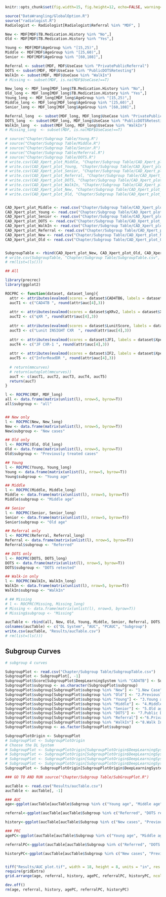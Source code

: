 ```r
knitr::opts_chunk$set(fig.width=15, fig.height=12, echo=FALSE, warning=FALSE, message=FALSE)
```


```r
source("DataWrangling/GlobalOption.R")
source("radiologist.R")
Radiologist <- Radiologist[Radiologist$Referral %in% "MDF", ]

New <- MDF[MDF$TB.Medication.History %in% "No",]
Old <- MDF[MDF$TB.Medication.History %in% "Yes",]

Young <- MDF[MDF$AgeGroup %in% "[15,25)",]
Middle <- MDF[MDF$AgeGroup %in% "[25,60)",]
Senior <- MDF[MDF$AgeGroup %in% "[60,108]",]

Referral <- subset(MDF, MDF$UseCase %in% "PrivatePublicReferral")
DOTS <- subset(MDF, MDF$UseCase %in% "PublicDOTSRetesting")
WalkIn <- subset(MDF, MDF$UseCase %in% "WalkIn")
# Missing <- subset(MDF, is.na(MDF$UseCase)==T)

New_long <- MDF_long[MDF_long$TB.Medication.History %in% "No",]
Old_long <- MDF_long[MDF_long$TB.Medication.History %in% "Yes",]
Young_long <- MDF_long[MDF_long$AgeGroup %in% "[15,25)",]
Middle_long <- MDF_long[MDF_long$AgeGroup %in% "[25,60)",]
Senior_long <- MDF_long[MDF_long$AgeGroup %in% "[60,108]",]

Referral_long  <- subset(MDF_long, MDF_long$UseCase %in% "PrivatePublicReferral")
DOTS_long  <- subset(MDF_long, MDF_long$UseCase %in% "PublicDOTSRetesting")
WalkIn_long  <- subset(MDF_long, MDF_long$UseCase %in% "WalkIn")
# Missing_long  <- subset(MDF, is.na(MDF$UseCase)==T)

# source("Chapter/Subgroup Table/Young.R")
# source("Chapter/Subgroup Table/Middle.R")
# source("Chapter/Subgroup Table/Senior.R")
# source("Chapter/Subgroup Table/Referral.R")
# source("Chapter/Subgroup Table/DOTS.R")
# write.csv(CAD_Xpert_plot_Middle, "Chapter/Subgroup Table/CAD_Xpert_plot_Middle.csv")
# write.csv(CAD_Xpert_plot_Young, "Chapter/Subgroup Table/CAD_Xpert_plot_Young.csv")
# write.csv(CAD_Xpert_plot_Senior, "Chapter/Subgroup Table/CAD_Xpert_plot_Senior.csv")
# write.csv(CAD_Xpert_plot_Referral, "Chapter/Subgroup Table/CAD_Xpert_plot_Referral.csv")
# write.csv(CAD_Xpert_plot_DOTS, "Chapter/Subgroup Table/CAD_Xpert_plot_DOTS.csv")
# write.csv(CAD_Xpert_plot_WalkIn, "Chapter/Subgroup Table/CAD_Xpert_plot_WalkIn.csv")
# write.csv(CAD_Xpert_plot_New, "Chapter/Subgroup Table/CAD_Xpert_plot_New.csv")
# write.csv(CAD_Xpert_plot_Old, "Chapter/Subgroup Table/CAD_Xpert_plot_Old.csv")


CAD_Xpert_plot_Middle <- read.csv("Chapter/Subgroup Table/CAD_Xpert_plot_Middle.csv")
CAD_Xpert_plot_Young <- read.csv("Chapter/Subgroup Table/CAD_Xpert_plot_Young.csv")
CAD_Xpert_plot_Senior <- read.csv("Chapter/Subgroup Table/CAD_Xpert_plot_Senior.csv")
CAD_Xpert_plot_DOTS <- read.csv("Chapter/Subgroup Table/CAD_Xpert_plot_DOTS.csv")
CAD_Xpert_plot_WalkIn <- read.csv("Chapter/Subgroup Table/CAD_Xpert_plot_WalkIn.csv")
CAD_Xpert_plot_Referral <- read.csv("Chapter/Subgroup Table/CAD_Xpert_plot_Referral.csv")
CAD_Xpert_plot_New <- read.csv("Chapter/Subgroup Table/CAD_Xpert_plot_New.csv")
CAD_Xpert_plot_Old <- read.csv("Chapter/Subgroup Table/CAD_Xpert_plot_Old.csv")


SubgroupTable <- rbind(CAD_Xpert_plot_New, CAD_Xpert_plot_Old, CAD_Xpert_plot_Young, CAD_Xpert_plot_Middle, CAD_Xpert_plot_Senior, CAD_Xpert_plot_Referral, CAD_Xpert_plot_DOTS, CAD_Xpert_plot_WalkIn)
# write.csv(SubgroupTable, "Chapter/Subgroup Table/SubgroupTable.csv", row.names = F)
# rm(list=(ls()))
```

```r
## All

library(precrec)
library(ggplot2)

ROCPRC <- function(dataset, dataset_long){
  attr <- attributes(evalmod(scores = dataset$CAD4TB6, labels = dataset$Xpert2Outcome_num))
  aucT1 <- c("CAD4TB ", round(attr$auc[4],3))
  
  attr <- attributes(evalmod(scores = dataset$qXRv2, labels = dataset$Xpert2Outcome_num))
  aucT2 <- c("qXR ", round(attr$auc[4],3))
  
  attr <- attributes(evalmod(scores = dataset$LunitScore, labels = dataset$Xpert2Outcome_num))
  aucT3 <- c("Lunit INSIGHT CXR  ", round(attr$auc[4],3))
  
  attr <- attributes(evalmod(scores = dataset$JF1, labels = dataset$Xpert2Outcome_num))
  aucT4 <- c("JF CXR-1 ", round(attr$auc[4],3))
  
  attr <- attributes(evalmod(scores = dataset$IF2, labels = dataset$Xpert2Outcome_num))
  aucT5 <- c("InferReadDR ", round(attr$auc[4],3))
  
  # return(mmcurves)
  # return(autoplot(mmcurves))
  aucT <- c(aucT1, aucT2, aucT3, aucT4, aucT5)
  return(aucT)
}

l <- ROCPRC(MDF, MDF_long)
all <- data.frame(matrix(unlist(l), nrow=5, byrow=T))
all$subgroup <- "all"


## New only
l <- ROCPRC(New, New_long)
New <- data.frame(matrix(unlist(l), nrow=5, byrow=T))
New$subgroup <- "New cases"

## Old only
l <- ROCPRC(Old, Old_long)
Old <- data.frame(matrix(unlist(l), nrow=5, byrow=T))
Old$subgroup <- "Previously treated cases"

## Young
l <- ROCPRC(Young, Young_long)
Young <- data.frame(matrix(unlist(l), nrow=5, byrow=T))
Young$subgroup <- "Young age"

## Middle
l <- ROCPRC(Middle, Middle_long)
Middle <- data.frame(matrix(unlist(l), nrow=5, byrow=T))
Middle$subgroup <- "Middle age"

## Senior
l <- ROCPRC(Senior, Senior_long)
Senior <- data.frame(matrix(unlist(l), nrow=5, byrow=T))
Senior$subgroup <- "Old age"

## Referral only
l <- ROCPRC(Referral, Referral_long)
Referral <- data.frame(matrix(unlist(l), nrow=5, byrow=T))
Referral$subgroup <- "Referred"

## DOTS only
l <- ROCPRC(DOTS, DOTS_long)
DOTS <- data.frame(matrix(unlist(l), nrow=5, byrow=T))
DOTS$subgroup <- "DOTS retested"

## Walk-in only
l <- ROCPRC(WalkIn, WalkIn_long)
WalkIn <- data.frame(matrix(unlist(l), nrow=5, byrow=T))
WalkIn$subgroup <- "WalkIn"

# ## Missing 
# l <- ROCPRC(Missing, Missing_long)
# Missing <- data.frame(matrix(unlist(l), nrow=5, byrow=T))
# Missing$subgroup <- "Missing"

aucTable <- rbind(all, New, Old, Young, Middle, Senior, Referral, DOTS, WalkIn)
colnames(aucTable) <- c("DL System", "AUC", "PCAUC", "Subgroup")
write.csv(aucTable, "Results/aucTable.csv")
# rm(list=(ls()))

```


## Subgroup Curves
```r
# subgroup 4 curves

SubgroupPlot <- read.csv("Chapter/Subgroup Table/SubgroupTable.csv")
SubgroupPlot <- SubgroupPlot[, -1]
SubgroupPlot$Score[SubgroupPlot$DeepLearningSystem %in% "CAD4TB"] <- SubgroupPlot$Score[SubgroupPlot$DeepLearningSystem %in% "CAD4TB"]/100
SubgroupPlot$subgroup <- as.character(SubgroupPlot$subgroup)
SubgroupPlot$subgroup[SubgroupPlot$subgroup %in% "New"] <- "1.New Case"
SubgroupPlot$subgroup[SubgroupPlot$subgroup %in% "Old"] <- "2.Previously Treated Case"
SubgroupPlot$subgroup[SubgroupPlot$subgroup %in% "Young"] <- "3.Young age [15,25)"
SubgroupPlot$subgroup[SubgroupPlot$subgroup %in% "Middle"] <- "4.Middle age [25,60)"
SubgroupPlot$subgroup[SubgroupPlot$subgroup %in% "Senior"] <- "5.Old age [60,108]"
SubgroupPlot$subgroup[SubgroupPlot$subgroup %in% "DOTS"] <- "7.Public DOTS Retesting"
SubgroupPlot$subgroup[SubgroupPlot$subgroup %in% "Referral"] <-"6.Private Public Referral"
SubgroupPlot$subgroup[SubgroupPlot$subgroup %in% "WalkIn"] <-"8.Walk In"
SubgroupPlot$subgroup <- as.factor(SubgroupPlot$subgroup)

SubgroupPlotOrigin <- SubgroupPlot
# SubgroupPlot <- SubgroupPlotOrigin
# Choose the DL System
# SubgroupPlot <- SubgroupPlotOrigin[SubgroupPlotOrigin$DeepLearningSystem %in% "CAD4TB", ]
# SubgroupPlot <- SubgroupPlotOrigin[SubgroupPlotOrigin$DeepLearningSystem %in% "IF2", ]
# SubgroupPlot <- SubgroupPlotOrigin[SubgroupPlotOrigin$DeepLearningSystem %in% "JF1", ]
# SubgroupPlot <- SubgroupPlotOrigin[SubgroupPlotOrigin$DeepLearningSystem %in% "Lunit", ]
SubgroupPlot <- SubgroupPlotOrigin[SubgroupPlotOrigin$DeepLearningSystem %in% "qXR", ]

### GO TO AND RUN source("Chapter/Subgroup Table/SubGroupPlot.R")

```

```r
aucTable <- read.csv("Results/aucTable.csv")
aucTable <- aucTable[, -1]

### AUC
age<-ggplot(aucTable[aucTable$Subgroup %in% c("Young age", "Middle age", "Old age"), ], aes(x=DL.System, y=AUC, fill=Subgroup)) +  geom_bar(stat="identity", width=0.6, position=position_dodge())+theme_minimal()+ theme(legend.position = "top")+  ylim(0, 0.95) + theme(panel.grid.minor = element_line(size=0.5)) + scale_y_continuous(minor_breaks = seq(0 , 0.95, 0.05), breaks = seq(0.65, 0.95, 0.05)) 

referral<-ggplot(aucTable[aucTable$Subgroup %in% c("Referred", "DOTS retested", "WalkIn"), ], aes(x=DL.System, y=AUC, fill=Subgroup)) + geom_bar(stat="identity", width=0.7, position=position_dodge())+theme_minimal()+ theme(legend.position = "top")+  ylim(0, 0.95) + theme(panel.grid.minor = element_line(size=0.5)) + scale_y_continuous(minor_breaks = seq(0 , 0.95, 0.05), breaks = seq(0.65, 0.95, 0.05)) 

history<-ggplot(aucTable[aucTable$Subgroup %in% c("New cases", "Previously treated cases"), ], aes(x=DL.System, y=AUC, fill=Subgroup)) + geom_bar(stat="identity", width=0.5, position=position_dodge())+theme_minimal() + theme(legend.position = "top") +  ylim(0, 0.95) + theme(panel.grid.minor = element_line(size=0.5)) + scale_y_continuous(minor_breaks = seq(0 , 0.95, 0.05), breaks = seq(0.65, 0.95, 0.05)) 

### PRC
agePC<-ggplot(aucTable[aucTable$Subgroup %in% c("Young age", "Middle age", "Old age"), ], aes(x=DL.System, y=PCAUC, fill=Subgroup)) +  geom_bar(stat="identity", width=0.6, position=position_dodge())+theme_minimal()+ theme(legend.position = "top")+  ylim(0.3, 0.8) + theme(panel.grid.minor = element_line(size=0.5)) + scale_y_continuous(minor_breaks = seq(0 , 0.8, 0.05), breaks = seq(0.3, 0.8, 0.05)) 

referralPC<-ggplot(aucTable[aucTable$Subgroup %in% c("Referred", "DOTS retested", "WalkIn"), ], aes(x=DL.System, y=PCAUC, fill=Subgroup)) + geom_bar(stat="identity", width=0.7, position=position_dodge())+theme_minimal()+ theme(legend.position = "top")+  ylim(0.3, 0.8) + theme(panel.grid.minor = element_line(size=0.5)) + scale_y_continuous(minor_breaks = seq(0 , 0.8, 0.05), breaks = seq(0.3, 0.8, 0.05)) 

historyPC<-ggplot(aucTable[aucTable$Subgroup %in% c("New cases", "Previously treated cases"), ], aes(x=DL.System, y=PCAUC, fill=Subgroup)) + geom_bar(stat="identity", width=0.5, position=position_dodge())+theme_minimal() + theme(legend.position = "top") +  ylim(0.3, 0.8) + theme(panel.grid.minor = element_line(size=0.5)) + scale_y_continuous(minor_breaks = seq(0 , 0.8, 0.05), breaks = seq(0.3, 0.8, 0.05)) 


tiff("Results/AUC plot.tif", width = 18, height = 8, units = "in", res = 100)
require(gridExtra)
grid.arrange(age, referral, history, agePC, referralPC, historyPC, ncol=3)

dev.off()
rm(age, referral, history, agePC, referralPC, historyPC)
```



